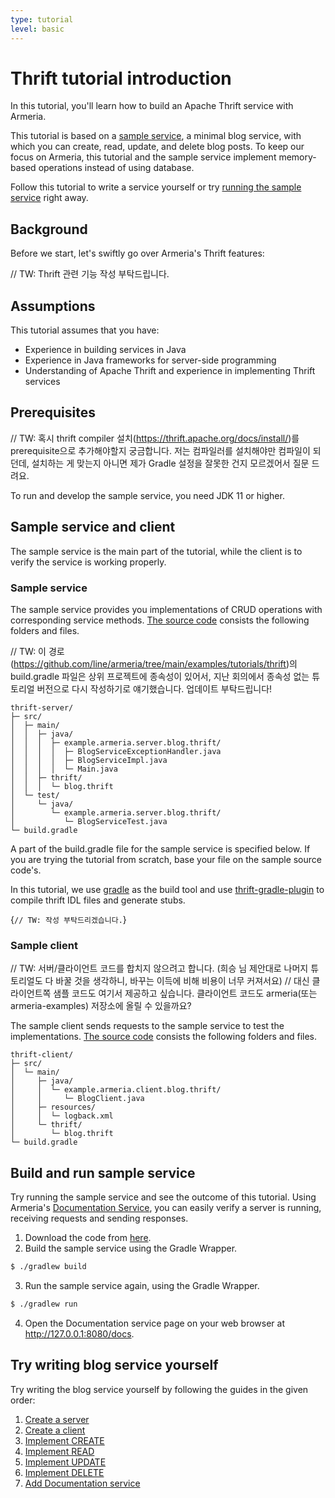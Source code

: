 ```yaml
---
type: tutorial
level: basic
---
```



# Thrift tutorial introduction

In this tutorial, you'll learn how to build an Apache Thrift service with Armeria.

This tutorial is based on a [sample service](#sample-service-and-client), a minimal blog service, with which you can create, read, update, and delete blog posts.
To keep our focus on Armeria, this tutorial and the sample service implement memory-based operations instead of using database.

Follow this tutorial to write a service yourself or try [running the sample service](#build-and-run-the-sample-service) right away.

## Background

Before we start, let's swiftly go over Armeria's Thrift features:

// TW: Thrift 관련 기능 작성 부탁드립니다.

## Assumptions

This tutorial assumes that you have:

- Experience in building services in Java
- Experience in Java frameworks for server-side programming
- Understanding of Apache Thrift and experience in implementing Thrift services

## Prerequisites

// TW: 혹시 thrift compiler 설치(https://thrift.apache.org/docs/install/)를 prerequisite으로 추가해야할지 궁금합니다. 저는 컴파일러를 설치해야만 컴파일이 되던데, 설치하는 게 맞는지 아니면 제가 Gradle 설정을 잘못한 건지 모르겠어서 질문 드려요.

To run and develop the sample service, you need JDK 11 or higher.

## Sample service and client

The sample service is the main part of the tutorial, while the client is to verify the service is working properly.

### Sample service

The sample service provides you implementations of CRUD operations with corresponding service methods.
[The source code](https://github.com/line/armeria/tree/main/examples/tutorials/thrift) consists the following folders and files.

// TW: 이 경로(https://github.com/line/armeria/tree/main/examples/tutorials/thrift)의 build.gradle 파일은 상위 프로젝트에 종속성이 있어서, 지난 회의에서 종속성 없는 튜토리얼 버전으로 다시 작성하기로 얘기했습니다. 업데이트 부탁드립니다!

```
thrift-server/
├─ src/
│  ├─ main/
│  │  ├─ java/
│  │  │  ├─ example.armeria.server.blog.thrift/
│  │  │  │  ├─ BlogServiceExceptionHandler.java
│  │  │  │  ├─ BlogServiceImpl.java
│  │  │  │  └─ Main.java
│  │  ├─ thrift/
│  │  │  └─ blog.thrift
│  └─ test/
│     └─ java/
│        └─ example.armeria.server.blog.thrift/
│           └─ BlogServiceTest.java
└─ build.gradle
```

A part of the build.gradle file for the sample service is specified below.
If you are trying the tutorial from scratch, base your file on the sample source code's.

<Tip>

In this tutorial, we use [gradle](https://gradle.org/) as the build tool and use [thrift-gradle-plugin](https://plugins.gradle.org/plugin/org.jruyi.thrift) to compile thrift IDL files and generate stubs.

</Tip>

<CodeBlock language="groovy" filename="build.gradle">{`
// TW: 작성 부탁드리겠습니다.
`}</CodeBlock>

### Sample client

// TW: 서버/클라이언트 코드를 합치지 않으려고 합니다. (희승 님 제안대로 나머지 튜토리얼도 다 바꿀 것을 생각하니, 바꾸는 이득에 비해 비용이 너무 커져서요)
// 대신 클라이언트쪽 샘플 코드도 여기서 제공하고 싶습니다. 클라이언트 코드도 armeria(또는 armeria-examples) 저장소에 올릴 수 있을까요?

The sample client sends requests to the sample service to test the implementations.
[The source code]() consists the following folders and files.

```
thrift-client/
├─ src/
│  └─ main/
│     ├─ java/
│     │  └─ example.armeria.client.blog.thrift/
│     │     └─ BlogClient.java
│     ├─ resources/
│     │  └─ logback.xml
│     └─ thrift/
│        └─ blog.thrift
└─ build.gradle
```

## Build and run sample service

Try running the sample service and see the outcome of this tutorial.
Using Armeria's [Documentation Service](/docs/server-docservice), you can easily verify a server is running, receiving requests and sending responses.

1. Download the code from [here](https://github.com/line/armeria/tree/main/examples/tutorials/thrift).
2. Build the sample service using the Gradle Wrapper.
  ```bash
  $ ./gradlew build
  ```
3. Run the sample service again, using the Gradle Wrapper.
  ```bash
  $ ./gradlew run
  ```
4. Open the Documentation service page on your web browser at http://127.0.0.1:8080/docs.

## Try writing blog service yourself

Try writing the blog service yourself by following the guides in the given order:

1. [Create a server](/tutorials/thrift/blog/create-server)
2. [Create a client](/tutorials/thrift/blog/create-client)
3. [Implement CREATE](/tutorials/thrift/blog/implement-create)
4. [Implement READ](/tutorials/thrift/blog/implement-read)
5. [Implement UPDATE](/tutorials/thrift/blog/implement-update)
6. [Implement DELETE](/tutorials/thrift/blog/implement-delete)
7. [Add Documentation service](/tutorials/thrift/blog/add-docservice)
